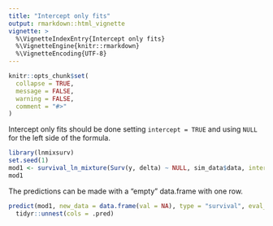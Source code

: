 ```yaml
---
title: "Intercept only fits"
output: rmarkdown::html_vignette
vignette: >
  %\VignetteIndexEntry{Intercept only fits}
  %\VignetteEngine{knitr::rmarkdown}
  %\VignetteEncoding{UTF-8}
---
```


```r
knitr::opts_chunk$set(
  collapse = TRUE,
  message = FALSE,
  warning = FALSE,
  comment = "#>"
)
```

Intercept only fits should be done setting `intercept = TRUE` and using `NULL` for the left side of the formula.

```r
library(lnmixsurv)
set.seed(1)
mod1 <- survival_ln_mixture(Surv(y, delta) ~ NULL, sim_data$data, intercept = TRUE)
mod1
```

The predictions can be made with a "empty" data.frame with one row.

```r
predict(mod1, new_data = data.frame(val = NA), type = "survival", eval_time = 100) |>
  tidyr::unnest(cols = .pred)
```
